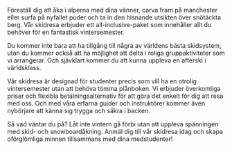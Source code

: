 Föreställ dig att åka i alperna med dina vänner, carva fram på manchester 
eller surfa på nyfallet puder och ta in den hisnande utsikten över snötäckta 
berg. Vår skidresa erbjuder ett all-inclusive-paket som innehåller allt du 
behöver för en fantastisk vintersemester.

Du kommer inte bara att ha tillgång till några av världens bästa skidsystem, 
utan du kommer också att ha möjlighet att delta i roliga gruppaktiviteter som 
vi arrangerar. Och sjävklart kommer du att kunna uppleva en afterski i världsklass. 

Vår skidresa är designad för studenter precis som vill ha en otrolig vintersemester 
utan att behöva tömma plånboken. Vi erbjuder överkomliga priser och flexibla 
betalningsalternativ för att göra det enkelt för dig att resa med oss. 
Och med våra erfarna guider och instruktörer kommer även nybörjare att 
känna sig trygga och säkra i backen.

Så vad väntar du på? Låt inte vintern gå förbi utan att uppleva spänningen 
med skid- och snowboardåkning. Anmäl dig till vår skidresa idag och skapa 
oförglömliga minnen tillsammans med dina medstudenter!





